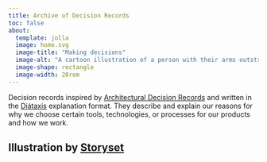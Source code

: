 ```yaml
---
title: Archive of Decision Records
toc: false
about:
  template: jolla
  image: home.svg
  image-title: "Making decisions"
  image-alt: "A cartoon illustration of a person with their arms outstretched looking uncertain, with a green arrow and black arrow pointing in opposite directions, symbolising a choice or decision."
  image-shape: rectangle
  image-width: 20rem
---
```


```{=html}
<style>
div.quarto-about-jolla {
  margin-top: 0%
}
</style>
```

Decision records inspired by [Architectural Decision
Records](https://adr.github.io/) and written in the
[Diátaxis](https://diataxis.fr/) explanation format. They describe and
explain our reasons for why we choose certain tools, technologies, or
processes for our products and how we work.

## Illustration by [Storyset](https://storyset.com/choice) {.appendix}
